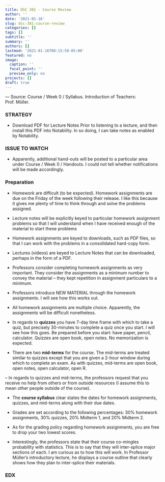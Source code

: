 ```yaml
---
title: DSC 381 - Course Review
author: ''
date: '2021-01-16'
slug: dsc-381-course-review
categories: []
tags: []
subtitle: ''
summary: ''
authors: []
lastmod: '2021-01-16T08:15:50-05:00'
featured: no
image:
  caption: ''
  focal_point: ''
  preview_only: no
projects: []
draft: true
---
```


--- Source: Course / Week 0 / Syllabus. Introduction of Teachers: Prof. Müller.

### STRATEGY

- Download PDF for Lecture Notes Prior to listening to a lecture, and then install this PDF into Notability. In so doing, I can take notes as enabled by Notability.

### ISSUE TO WATCH

- Apparently, additional hand-outs will be posted to a particular area under Course / Week 0 / Handouts. I could not tell whether notifications will be made accordingly.

### Preparation

- Homework are difficult (to be expected). Homework assignments are due on the Friday of the week following their release. I like this because it gives me plenty of time to think through and solve the problems assigned.

- Lecture notes will be explicitly keyed to particular homework assignment problems so that I will understand when I have received enough of the material to start these problems

- Homework assignments are keyed to downloads, such as PDF files, so that I can work with the problems in a consolidated hard-copy form.

- Lectures (videos) are keyed to Lecture Notes that can be downloaded, perhaps in the form of a PDF.

- Professors consider completing homework assignments as very important. They consider the assignments as a minimum number to convey the material -- they kept repetition in assignment particulars to a minimum.

- Professors introduce NEW MATERIAL through the homework assignments. I will see how this works out.

- All homework assignments are multiple  choice. Apparently, the assignments will be difficult nonetheless.

- In regards to **quizzes** you have 7-day time frame with which to take a quiz, but precisely 30-minutes to complete a quiz once you start. I will see how this goes. Be prepared before you start: have paper, pencil, calculator. Quizzes are open book, open notes. No memorization is expected.

- There are two **mid-terms** for the course. The mid-terms are treated similar to quizzes except that you are given a 2-hour window during which to complete an exam. As with quizzes, mid-terms are open book, open notes, open calculator, open R.

-- In regards to quizzes and mid-terms, the professors request that you receive no help from others or from outside resources (I assume this to mean other people outside of the course).

- The **course syllabus** clear states the  dates for homework assignments, quizzes, and mid-terms along with their due dates.

- Grades are set according to the following percentages: 30% homework assignments, 30% quizzes, 20% Midterm 1, and 20% Midterm 2.

- As for the grading policy regarding homework assignments, you are free to drop your two lowest scores.

- Interestingly, the professors state that their course  co-mingles probability with statistics. This is to say that they will inter-splice major sections of each. I am curious as to how this will work. In Professor Müller's introductory lecture, he displays a course outline that clearly shows how they plan to inter-splice their materials.

### EDX

###
